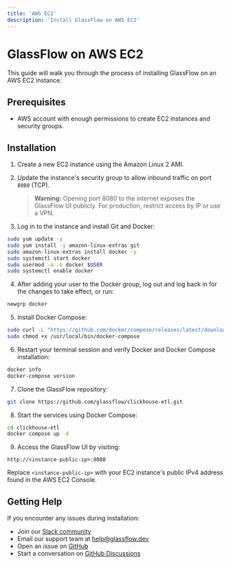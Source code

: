 ```yaml
---
title: 'AWS EC2'
description: 'Install GlassFlow on AWS EC2'
---
```


# GlassFlow on AWS EC2

This guide will walk you through the process of installing GlassFlow on an AWS EC2 instance.

## Prerequisites

- AWS account with enough permissions to create EC2 instances and security groups.

## Installation

1. Create a new EC2 instance using the Amazon Linux 2 AMI.

2. Update the instance's security group to allow inbound traffic on port `8080` (TCP).  
   > **Warning:** Opening port 8080 to the internet exposes the GlassFlow UI publicly. For production, restrict access by IP or use a VPN.

3. Log in to the instance and install Git and Docker:
```bash
sudo yum update -y
sudo yum install -y amazon-linux-extras git
sudo amazon-linux-extras install docker -y
sudo systemctl start docker
sudo usermod -a -G docker $USER
sudo systemctl enable docker
```

4. After adding your user to the Docker group, log out and log back in for the changes to take effect, or run:
```bash
newgrp docker
```

5. Install Docker Compose:
```bash
sudo curl -L "https://github.com/docker/compose/releases/latest/download/docker-compose-$(uname -s)-$(uname -m)" -o /usr/local/bin/docker-compose
sudo chmod +x /usr/local/bin/docker-compose
```

6. Restart your terminal session and verify Docker and Docker Compose installation:
```bash
docker info
docker-compose version
```

7. Clone the GlassFlow repository:
```bash
git clone https://github.com/glassflow/clickhouse-etl.git
```

8. Start the services using Docker Compose:
```bash
cd clickhouse-etl
docker compose up -d
```

9. Access the GlassFlow UI by visiting:
```
http://<instance-public-ip>:8080
```
Replace `<instance-public-ip>` with your EC2 instance's public IPv4 address found in the AWS EC2 Console.

## Getting Help

If you encounter any issues during installation:

- Join our [Slack community](https://join.slack.com/t/glassflowhub/shared_invite/zt-349m7lenp-IFeKSGfQwpJfIiQ7oyFFKg)
- Email our support team at [help@glassflow.dev](mailto:help@glassflow.dev)
- Open an issue on [GitHub](https://github.com/glassflow/clickhouse-etl/issues)
- Start a conversation on [GitHub Discussions](https://github.com/glassflow/clickhouse-etl/discussions)
